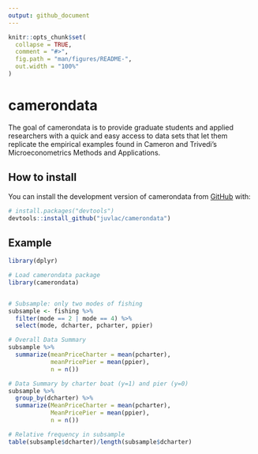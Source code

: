 ```yaml
---
output: github_document
---
```


<!-- README.md is generated from README.Rmd. Please edit that file -->

```r
knitr::opts_chunk$set(
  collapse = TRUE,
  comment = "#>",
  fig.path = "man/figures/README-",
  out.width = "100%"
)
```

# camerondata

<!-- badges: start -->
<!-- badges: end -->

The goal of camerondata is to provide graduate students and applied 
researchers with a quick and easy access to data sets that let them
replicate the empirical examples found in Cameron and Trivedi's Microeconometrics Methods and Applications.

## How to install

You can install the development version of camerondata from [GitHub](https://github.com/) with:

``` r
# install.packages("devtools")
devtools::install_github("juvlac/camerondata")
```

## Example


```r
library(dplyr)
```


```r
# Load camerondata package
library(camerondata)


# Subsample: only two modes of fishing
subsample <- fishing %>% 
  filter(mode == 2 | mode == 4) %>% 
  select(mode, dcharter, pcharter, ppier)

```



```r

# Overall Data Summary
subsample %>% 
  summarize(meanPriceCharter = mean(pcharter),
            meanPricePier = mean(ppier),
            n = n()) 
```


```r

# Data Summary by charter boat (y=1) and pier (y=0)
subsample %>% 
  group_by(dcharter) %>% 
  summarize(MeanPriceCharter = mean(pcharter),
            MeanPricePier = mean(ppier),
            n = n())
```


```r
# Relative frequency in subsample
table(subsample$dcharter)/length(subsample$dcharter)

```

